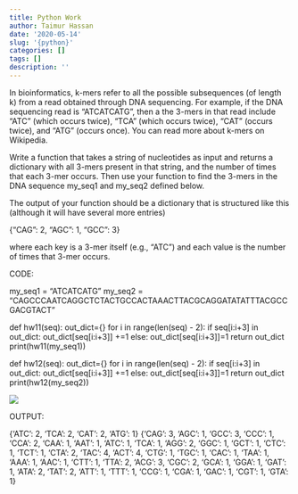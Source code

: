 ```yaml
---
title: Python Work
author: Taimur Hassan
date: '2020-05-14'
slug: '{python}'
categories: []
tags: []
description: ''
---
```


In bioinformatics, k-mers refer to all the possible subsequences (of length k) from a read obtained through DNA sequencing. For example, if the DNA sequencing read is "ATCATCATG", then a the 3-mers in that read include "ATC" (which occurs twice), "TCA" (which occurs twice), "CAT" (occurs twice), and "ATG" (occurs once). You can read more about k-mers on Wikipedia.

Write a function that takes a string of nucleotides as input and returns a dictionary with all 3-mers present in that string, and the number of times that each 3-mer occurs. Then use your function to find the 3-mers in the DNA sequence my_seq1 and my_seq2 defined below.

The output of your function should be a dictionary that is structured like this (although it will have several more entries)

{"CAG": 2, "AGC": 1, "GCC": 3}

where each key is a 3-mer itself (e.g., "ATC") and each value is the number of times that 3-mer occurs.




CODE:

my_seq1 = "ATCATCATG"
my_seq2 = "CAGCCCAATCAGGCTCTACTGCCACTAAACTTACGCAGGATATATTTACGCCGACGTACT"

def hw11(seq):
    out_dict={}
    for i in range(len(seq) - 2):
        if seq[i:i+3] in out_dict:
            out_dict[seq[i:i+3]] +=1
        else:
            out_dict[seq[i:i+3]]=1
    return out_dict
print(hw11(my_seq1))

def hw12(seq):
    out_dict={}
    for i in range(len(seq) - 2):
        if seq[i:i+3] in out_dict:
            out_dict[seq[i:i+3]] +=1
        else:
            out_dict[seq[i:i+3]]=1
    return out_dict
print(hw12(my_seq2))

![](python.png)

OUTPUT:

{'ATC': 2, 'TCA': 2, 'CAT': 2, 'ATG': 1}
{'CAG': 3, 'AGC': 1, 'GCC': 3, 'CCC': 1, 'CCA': 2, 'CAA': 1, 'AAT': 1, 'ATC': 1, 'TCA': 1, 'AGG': 2, 'GGC': 1, 'GCT': 1, 'CTC': 1, 'TCT': 1, 'CTA': 2, 'TAC': 4, 'ACT': 4, 'CTG': 1, 'TGC': 1, 'CAC': 1, 'TAA': 1, 'AAA': 1, 'AAC': 1, 'CTT': 1, 'TTA': 2, 'ACG': 3, 'CGC': 2, 'GCA': 1, 'GGA': 1, 'GAT': 1, 'ATA': 2, 'TAT': 2, 'ATT': 1, 'TTT': 1, 'CCG': 1, 'CGA': 1, 'GAC': 1, 'CGT': 1, 'GTA': 1}
